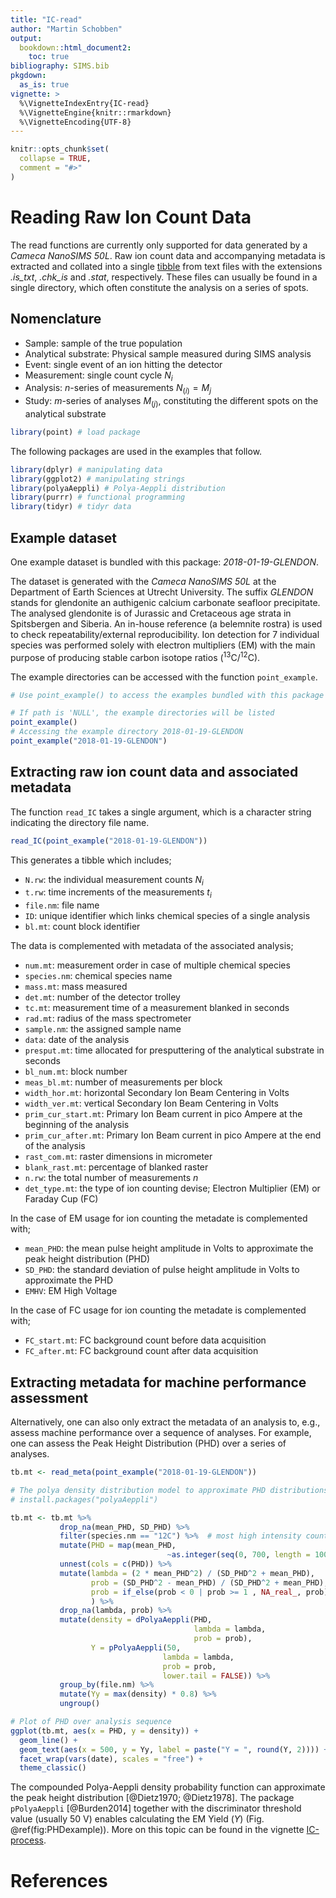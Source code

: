 ```yaml
---
title: "IC-read"
author: "Martin Schobben" 
output: 
  bookdown::html_document2:
    toc: true
bibliography: SIMS.bib
pkgdown:
  as_is: true
vignette: >
  %\VignetteIndexEntry{IC-read}
  %\VignetteEngine{knitr::rmarkdown}
  %\VignetteEncoding{UTF-8}
---
```


```r
knitr::opts_chunk$set(
  collapse = TRUE,
  comment = "#>"
)
```


# Reading Raw Ion Count Data

The read functions are currently only supported for data generated by a *Cameca NanoSIMS 50L*. Raw ion count data and accompanying metadata is extracted and collated into a single [tibble](https://cran.r-project.org/web/packages/tibble/vignettes/tibble.html) from text files with the extensions *.is_txt*, *.chk_is* and *.stat*, respectively. These files can usually be found in a single directory, which often constitute the analysis on a series of spots.

## Nomenclature

* Sample: sample of the true population
* Analytical substrate: Physical sample measured during SIMS analysis
* Event: single event of an ion hitting the detector
* Measurement: single count cycle $N_i$
* Analysis: $n$-series of measurements $N_{(i)} = M_j$ 
* Study: $m$-series of analyses $M_{(j)}$, constituting the different spots on the analytical substrate   

```r
library(point) # load package
```

The following packages are used in the examples that follow.

```r
library(dplyr) # manipulating data
library(ggplot2) # manipulating strings
library(polyaAeppli) # Polya-Aeppli distribution
library(purrr) # functional programming
library(tidyr) # tidyr data
```

## Example dataset
One example dataset is bundled with this package: *2018-01-19-GLENDON*.

The dataset is generated with the *Cameca NanoSIMS 50L* at the Department of Earth Sciences at Utrecht University. The suffix *GLENDON* stands for glendonite an authigenic calcium carbonate seafloor precipitate. The analysed glendonite is of Jurassic and Cretaceous age strata in Spitsbergen and Siberia. An in-house reference (a belemnite rostra) is used to check repeatability/external reproducibility. Ion detection for 7 individual species was performed solely with electron multipliers (EM) with the main purpose of producing stable carbon isotope ratios (^13^C/^12^C). 

The example directories can be accessed with the function `point_example`.

```r
# Use point_example() to access the examples bundled with this package 

# If path is 'NULL', the example directories will be listed
point_example()
# Accessing the example directory 2018-01-19-GLENDON
point_example("2018-01-19-GLENDON")
```


## Extracting raw ion count data and associated metadata

The function `read_IC` takes a single argument, which is a character string indicating the directory file name. 

```r
read_IC(point_example("2018-01-19-GLENDON"))
```


This generates a tibble which includes;

* `N.rw`: the individual measurement counts $N_i$
* `t.rw`: time increments of the measurements $t_i$
* `file.nm`: file name
* `ID`: unique identifier which links chemical species of a single analysis
* `bl.mt`: count block identifier

The data is complemented with metadata of the associated analysis; 

* `num.mt`: measurement order in case of multiple chemical species
* `species.nm`: chemical species name
* `mass.mt`: mass measured
* `det.mt`: number of the detector trolley
* `tc.mt`: measurement time of a measurement blanked in seconds
* `rad.mt`: radius of the mass spectrometer
* `sample.nm`: the assigned sample name
* `data`: date of the analysis
* `presput.mt`: time allocated for presputtering of the analytical substrate in seconds
* `bl_num.mt`: block number
* `meas_bl.mt`: number of measurements per block
* `width_hor.mt`: horizontal Secondary Ion Beam Centering in Volts
* `width_ver.mt`: vertical Secondary Ion Beam Centering in Volts
* `prim_cur_start.mt`: Primary Ion Beam current in pico Ampere at the beginning of the analysis
* `prim_cur_after.mt`: Primary Ion Beam current in pico Ampere at the end of the analysis
* `rast_com.mt`: raster dimensions in micrometer
* `blank_rast.mt`: percentage of blanked raster
* `n.rw`: the total number of measurements $n$
* `det_type.mt`: the type of ion counting devise; Electron Multiplier (EM) or Faraday Cup (FC) 

In the case of EM usage for ion counting the metadate is complemented with;

* `mean_PHD`: the mean pulse height amplitude in Volts to approximate the peak height distribution (PHD)
* `SD_PHD`: the standard deviation of pulse height amplitude in Volts to approximate the PHD 
* `EMHV`: EM High Voltage  

In the case of FC usage for ion counting the metadate is complemented with;

* `FC_start.mt`: FC background count before data acquisition
* `FC_after.mt`: FC background count after data acquisition


## Extracting metadata for machine performance assessment

Alternatively, one can also only extract the metadata of an analysis to, e.g., assess machine performance over a sequence of analyses. For example, one can assess the Peak Height Distribution (PHD) over a series of analyses.  

```r

tb.mt <- read_meta(point_example("2018-01-19-GLENDON"))

# The polya density distribution model to approximate PHD distributions
# install.packages("polyaAeppli")

tb.mt <- tb.mt %>% 
           drop_na(mean_PHD, SD_PHD) %>% 
           filter(species.nm == "12C") %>%  # most high intensity counts
           mutate(PHD = map(mean_PHD, 
                                   ~as.integer(seq(0, 700, length = 100)))) %>%
           unnest(cols = c(PHD)) %>% 
           mutate(lambda = (2 * mean_PHD^2) / (SD_PHD^2 + mean_PHD),
                  prob = (SD_PHD^2 - mean_PHD) / (SD_PHD^2 + mean_PHD),
                  prob = if_else(prob < 0 | prob >= 1 , NA_real_, prob),
                  ) %>% 
           drop_na(lambda, prob) %>% 
           mutate(density = dPolyaAeppli(PHD, 
                                         lambda = lambda, 
                                         prob = prob),
                  Y = pPolyaAeppli(50, 
                                  lambda = lambda, 
                                  prob = prob, 
                                  lower.tail = FALSE)) %>% 
           group_by(file.nm) %>% 
           mutate(Yy = max(density) * 0.8) %>% 
           ungroup()

# Plot of PHD over analysis sequence
ggplot(tb.mt, aes(x = PHD, y = density)) +
  geom_line() +
  geom_text(aes(x = 500, y = Yy, label = paste("Y = ", round(Y, 2)))) +
  facet_wrap(vars(date), scales = "free") +
  theme_classic()
```

The compounded Polya-Aeppli density probability function can approximate the peak height distribution  [@Dietz1970; @Dietz1978]. The package `pPolyaAeppli` [@Burden2014] together with the discriminator threshold value (usually 50 V) enables calculating the EM Yield ($Y$) (Fig. \@ref(fig:PHDexample)). More on this topic can be found in the vignette [IC-process](IC-process.html).

# References
